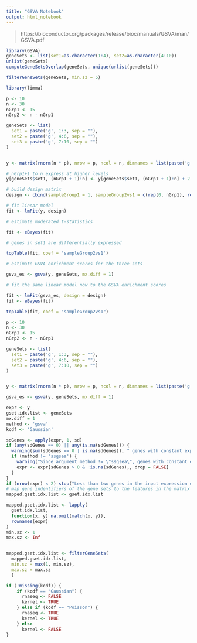 ```yaml
---
title: "GSVA Notebook"
output: html_notebook
---
```


> https://bioconductor.org/packages/release/bioc/manuals/GSVA/man/GSVA.pdf

```r
library(GSVA)
geneSets <- list(set1=as.character(1:4), set2=as.character(4:10))
unlist(geneSets)
computeGeneSetsOverlap(geneSets, unique(unlist(geneSets)))

filterGeneSets(geneSets, min.sz = 5)
```
```r
library(limma)

p <- 10
n <- 30
nGrp1 <- 15
nGrp2 <- n - nGrp1

geneSets <- list(
  set1 = paste('g', 1:3, sep = ""),
  set2 = paste('g', 4:6, sep = ""),
  set3 = paste('g', 7:10, sep = "")
)


y <- matrix(rnorm(n * p), nrow = p, ncol = n, dimnames = list(paste('g', 1:p, sep = ""), paste('s', 1:n, sep = "")))

# nGrp1+1 to n express at higher levels
y[geneSets$set1, (nGrp1 + 1):n] <- y[geneSets$set1, (nGrp1 + 1):n] + 2

# build design matrix
design <- cbind(sampleGroup1 = 1, sampleGroup2vs1 = c(rep(0, nGrp1), rep(1, nGrp2)))

# fit linear model
fit <- lmFit(y, design)

# estimate moderated t-statistics

fit <- eBayes(fit)

# genes in set1 are differentially expressed 

topTable(fit, coef = 'sampleGroup2vs1')

# estimate GSVA enrichment scores for the three sets

gsva_es <- gsva(y, geneSets, mx.diff = 1)

# fit the same linear model now to the GSVA enrichment scores

fit <- lmFit(gsva_es, design = design)
fit <- eBayes(fit)

topTable(fit, coef = "sampleGroup2vs1")

```

```r

p <- 10
n <- 30
nGrp1 <- 15
nGrp2 <- n - nGrp1

geneSets <- list(
  set1 = paste('g', 1:3, sep = ""),
  set2 = paste('g', 4:6, sep = ""),
  set3 = paste('g', 7:10, sep = "")
)


y <- matrix(rnorm(n * p), nrow = p, ncol = n, dimnames = list(paste('g', 1:p, sep = ""), paste('s', 1:n, sep = "")))

gsva_es <- gsva(y, geneSets, mx.diff = 1)

expr <- y
gset.idx.list <- geneSets
mx.diff = 1
method <- 'gsva'
kcdf <- 'Gaussian'

sdGenes <- apply(expr, 1, sd)
if (any(sdGenes == 0) || any(is.na(sdGenes))) { 
  warning(sum(sdGenes == 0 | is.na(sdGenes)), " genes with constant expression values throughout the samples.")
  if (method != 'ssgsea') {
    warning("Since argument method != \"ssgsea\", genes with constant expression values are discarded.")
    expr <- expr[sdGenes > 0 & !is.na(sdGenes),, drop = FALSE]
  }
}
if (nrow(expr) < 2) stop("Less than two genes in the input expression data matrix\n")
# map gene indentifiers of the gene sets to the features in the matrix
mapped.gset.idx.list <- gset.idx.list

mapped.gset.idx.list <- lapply(
  gset.idx.list,
  function(x, y) na.omit(match(x, y)),
  rownames(expr)
)
min.sz <- 1
max.sz <- Inf


mapped.gset.idx.list <- filterGeneSets(
  mapped.gset.idx.list,
  min.sz = max(1, min.sz),
  max.sz = max.sz
  )

if (!missing(kcdf)) {
    if (kcdf == "Gaussian") {
      rnaseq <- FALSE
      kernel <- TRUE
    } else if (kcdf == "Poisson") {
      rnaseq <- TRUE
      kernel <- TRUE
    } else
      kernel <- FALSE
}



```


